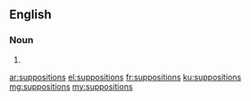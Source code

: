 ==English==

===Noun===
{{head|en|noun plural form}}

# {{plural of|supposition|lang=en}}

[[ar:suppositions]]
[[el:suppositions]]
[[fr:suppositions]]
[[ku:suppositions]]
[[mg:suppositions]]
[[my:suppositions]]